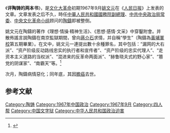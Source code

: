 《'''评陶铸的两本书'''》，是[[文化大革命|文化大革命]]初期1967年9月[[姚文元|姚文元]]在《[[人民日报|人民日报]]》上发表的文章。文章发表之后不久，時任[[中華人民共和國國務院副總理|中華人民共和國國務院副總理]]、[[中共中央政治局常委|中共中央政治局常委]]、[[中央文化革命小组|中央文化革命小组]]顾问的[[陶鑄|陶鑄]]即被整倒。

姚文元在陶鑄的著作《理想·情操·精神生活》、《思想·感情·文采》中穿鑿附會。并散佈謠言說陶鑄在南京監獄期間，曾向[[蔣介石|蔣介石]]求情，并自稱“學生”（陶鑄為[[黃埔軍校|黃埔軍校]]第五期畢業）。在文中，姚文元一連提出數十余種罪名，其中包括：“漏网的大右派”、“资产阶级反动路线忠实的执行者和宣传者”、“资产阶级的忠实代理人”、“走资本主义道路的当权派”、“混进来的反革命两面派”、“赫鲁晓夫式的野心家”、“篡党的阴谋家”、“南霸天”等。<ref>{{Cite journal|title=姚文元《评陶铸的两本书》出台内幕|author=峥嵘|url=http://dangshi.people.com.cn/GB/85038/11865791.html|journal=党史博采(纪实)|issue=4|doi=|others=|year=2010|volume=|page=51-52|pmid=|access-date=2010-10-09|archive-date=2010-06-17|archive-url=https://web.archive.org/web/20100617050025/http://dangshi.people.com.cn/GB/85038/11865791.html|dead-url=no}}</ref>

次月，陶鑄病情惡化；同年底，其因[[膽癌|膽癌]]去世。

== 参考文献 ==
{{Reflist}}

{{文革编年史}}

[[Category:陶铸|Category:陶铸]]
[[Category:1967年中国政治|Category:1967年中国政治]]
[[Category:1967年9月|Category:1967年9月]]
[[Category:四人帮|Category:四人帮]]
[[Category:中国文字狱|Category:中国文字狱]]
[[Category:中华人民共和国政治迫害|Category:中华人民共和国政治迫害]]